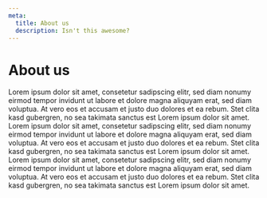 ```yaml
---
meta:
  title: About us
  description: Isn't this awesome?
---
```



# About us
Lorem ipsum dolor sit amet, consetetur sadipscing elitr, sed diam nonumy eirmod
tempor invidunt ut labore et dolore magna aliquyam erat, sed diam voluptua. At vero
eos et accusam et justo duo dolores et ea rebum. Stet clita kasd gubergren, no sea takimata
sanctus est Lorem ipsum dolor sit amet. Lorem ipsum dolor sit amet, consetetur sadipscing elitr,
sed diam nonumy eirmod tempor invidunt ut labore et dolore magna aliquyam erat, sed diam voluptua.
At vero eos et accusam et justo duo dolores et ea rebum. Stet clita kasd gubergren, no sea takimata
sanctus est Lorem ipsum dolor sit amet. Lorem ipsum dolor sit amet, consetetur sadipscing elitr, sed diam
nonumy eirmod tempor invidunt ut labore et dolore magna aliquyam erat, sed diam voluptua. At vero eos et
accusam et justo duo dolores et ea rebum. Stet clita kasd gubergren, no sea takimata sanctus est Lorem ipsum
dolor sit amet.
